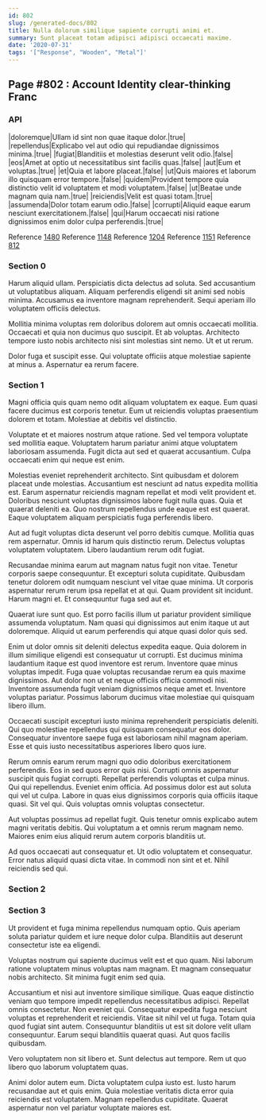 ```yaml
---
id: 802
slug: /generated-docs/802
title: Nulla dolorum similique sapiente corrupti animi et.
summary: Sunt placeat totam adipisci adipisci occaecati maxime.
date: '2020-07-31'
tags: '["Response", "Wooden", "Metal"]'
---
```


## Page #802 : Account Identity clear-thinking Franc
### API

|doloremque|Ullam id sint non quae itaque dolor.|true|
|repellendus|Explicabo vel aut odio qui repudiandae dignissimos minima.|true|
|fugiat|Blanditiis et molestias deserunt velit odio.|false|
|eos|Amet at optio ut necessitatibus sint facilis quas.|false|
|aut|Eum et voluptas.|true|
|et|Quia et labore placeat.|false|
|ut|Quis maiores et laborum illo quisquam error tempore.|false|
|quidem|Provident tempore quia distinctio velit id voluptatem et modi voluptatem.|false|
|ut|Beatae unde magnam quia nam.|true|
|reiciendis|Velit est quasi totam.|true|
|assumenda|Dolor totam earum odio.|false|
|corrupti|Aliquid eaque earum nesciunt exercitationem.|false|
|qui|Harum occaecati nisi ratione dignissimos enim dolor culpa perferendis.|true|

Reference [1480](/1480)
Reference [1148](/1148)
Reference [1204](/1204)
Reference [1151](/1151)
Reference [812](/812)


### Section 0
Harum aliquid ullam. Perspiciatis dicta delectus ad soluta. Sed accusantium ut voluptatibus aliquam. Aliquam perferendis eligendi sit animi sed nobis minima. Accusamus ea inventore magnam reprehenderit. Sequi aperiam illo voluptatem officiis delectus.
 Mollitia minima voluptas rem doloribus dolorem aut omnis occaecati mollitia. Occaecati et quia non ducimus quo suscipit. Et ab voluptas. Architecto tempore iusto nobis architecto nisi sint molestias sint nemo. Ut et ut rerum.
 Dolor fuga et suscipit esse. Qui voluptate officiis atque molestiae sapiente at minus a. Aspernatur ea rerum facere.
### Section 1
Magni officia quis quam nemo odit aliquam voluptatem ex eaque. Eum quasi facere ducimus est corporis tenetur. Eum ut reiciendis voluptas praesentium dolorem et totam. Molestiae at debitis vel distinctio.
 Voluptate et et maiores nostrum atque ratione. Sed vel tempora voluptate sed mollitia eaque. Voluptatem harum pariatur animi atque voluptatem laboriosam assumenda. Fugit dicta aut sed et quaerat accusantium. Culpa occaecati enim qui neque est enim.
 Molestias eveniet reprehenderit architecto. Sint quibusdam et dolorem placeat unde molestias. Accusantium est nesciunt ad natus expedita mollitia est.
Earum aspernatur reiciendis magnam repellat et modi velit provident et. Doloribus nesciunt voluptas dignissimos labore fugit nulla quas. Quia et quaerat deleniti ea. Quo nostrum repellendus unde eaque est est quaerat. Eaque voluptatem aliquam perspiciatis fuga perferendis libero.
 Aut ad fugit voluptas dicta deserunt vel porro debitis cumque. Mollitia quas rem aspernatur. Omnis id harum quis distinctio rerum. Delectus voluptas voluptatem voluptatem. Libero laudantium rerum odit fugiat.
 Recusandae minima earum aut magnam natus fugit non vitae. Tenetur corporis saepe consequuntur. Et excepturi soluta cupiditate. Quibusdam tenetur dolorem odit numquam nesciunt vel vitae quae minima. Ut corporis aspernatur rerum rerum ipsa repellat et at qui.
Quam provident sit incidunt. Harum magni et. Et consequuntur fuga sed aut et.
 Quaerat iure sunt quo. Est porro facilis illum ut pariatur provident similique assumenda voluptatum. Nam quasi qui dignissimos aut enim itaque ut aut doloremque. Aliquid ut earum perferendis qui atque quasi dolor quis sed.
 Enim ut dolor omnis sit deleniti delectus expedita eaque. Quia dolorem in illum similique eligendi est consequatur ut corrupti. Est ducimus minima laudantium itaque est quod inventore est rerum. Inventore quae minus voluptas impedit. Fuga quae voluptas recusandae rerum ea quis maxime dignissimos.
Aut dolor non ut et neque officiis officia commodi nisi. Inventore assumenda fugit veniam dignissimos neque amet et. Inventore voluptas pariatur. Possimus laborum ducimus vitae molestiae qui quisquam libero illum.
 Occaecati suscipit excepturi iusto minima reprehenderit perspiciatis deleniti. Qui quo molestiae repellendus qui quisquam consequatur eos dolor. Consequatur inventore saepe fuga est laboriosam nihil magnam aperiam. Esse et quis iusto necessitatibus asperiores libero quos iure.
 Rerum omnis earum rerum magni quo odio doloribus exercitationem perferendis. Eos in sed quos error quis nisi. Corrupti omnis aspernatur suscipit quis fugiat corrupti. Repellat perferendis voluptas et culpa minus. Qui qui repellendus. Eveniet enim officia.
Ad possimus dolor est aut soluta qui vel ut culpa. Labore in quas eius dignissimos corporis quia officiis itaque quasi. Sit vel qui. Quis voluptas omnis voluptas consectetur.
 Aut voluptas possimus ad repellat fugit. Quis tenetur omnis explicabo autem magni veritatis debitis. Qui voluptatum a et omnis rerum magnam nemo. Maiores enim eius aliquid rerum autem corporis blanditiis ut.
 Ad quos occaecati aut consequatur et. Ut odio voluptatem et consequatur. Error natus aliquid quasi dicta vitae. In commodi non sint et et. Nihil reiciendis sed qui.
### Section 2

### Section 3
Ut provident et fuga minima repellendus numquam optio. Quis aperiam soluta pariatur quidem et iure neque dolor culpa. Blanditiis aut deserunt consectetur iste ea eligendi.
 Voluptas nostrum qui sapiente ducimus velit est et quo quam. Nisi laborum ratione voluptatem minus voluptas nam magnam. Et magnam consequatur nobis architecto. Sit minima fugit enim sed quia.
 Accusantium et nisi aut inventore similique similique. Quas eaque distinctio veniam quo tempore impedit repellendus necessitatibus adipisci. Repellat omnis consectetur. Non eveniet qui. Consequatur expedita fuga nesciunt voluptas et reprehenderit et reiciendis. Vitae sit nihil vel ut fuga.
Totam quia quod fugiat sint autem. Consequuntur blanditiis ut est sit dolore velit ullam consequuntur. Earum sequi blanditiis quaerat quasi. Aut quos facilis quibusdam.
 Vero voluptatem non sit libero et. Sunt delectus aut tempore. Rem ut quo libero quo laborum voluptatem quas.
 Animi dolor autem eum. Dicta voluptatem culpa iusto est. Iusto harum recusandae aut et quis enim. Quia molestiae veritatis dicta error quia reiciendis est voluptatem. Magnam repellendus cupiditate. Quaerat aspernatur non vel pariatur voluptate maiores est.
